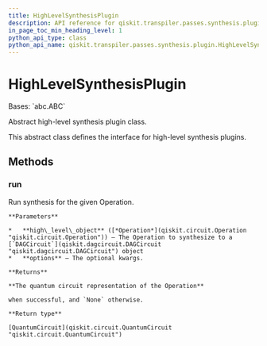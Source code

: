 ```yaml
---
title: HighLevelSynthesisPlugin
description: API reference for qiskit.transpiler.passes.synthesis.plugin.HighLevelSynthesisPlugin
in_page_toc_min_heading_level: 1
python_api_type: class
python_api_name: qiskit.transpiler.passes.synthesis.plugin.HighLevelSynthesisPlugin
---
```


# HighLevelSynthesisPlugin

<Class id="qiskit.transpiler.passes.synthesis.plugin.HighLevelSynthesisPlugin" github="https://github.com/qiskit/qiskit/tree/stable/0.22/qiskit/transpiler/passes/synthesis/plugin.py" signature="HighLevelSynthesisPlugin">
  Bases: `abc.ABC`

  Abstract high-level synthesis plugin class.

  This abstract class defines the interface for high-level synthesis plugins.

  ## Methods

  ### run

  <Function id="qiskit.transpiler.passes.synthesis.plugin.HighLevelSynthesisPlugin.run" name="run" signature="abstract HighLevelSynthesisPlugin.run(high_level_object, **options)">
    Run synthesis for the given Operation.

    **Parameters**

    *   **high\_level\_object** ([*Operation*](qiskit.circuit.Operation "qiskit.circuit.Operation")) – The Operation to synthesize to a [`DAGCircuit`](qiskit.dagcircuit.DAGCircuit "qiskit.dagcircuit.DAGCircuit") object
    *   **options** – The optional kwargs.

    **Returns**

    **The quantum circuit representation of the Operation**

    when successful, and `None` otherwise.

    **Return type**

    [QuantumCircuit](qiskit.circuit.QuantumCircuit "qiskit.circuit.QuantumCircuit")
  </Function>
</Class>

